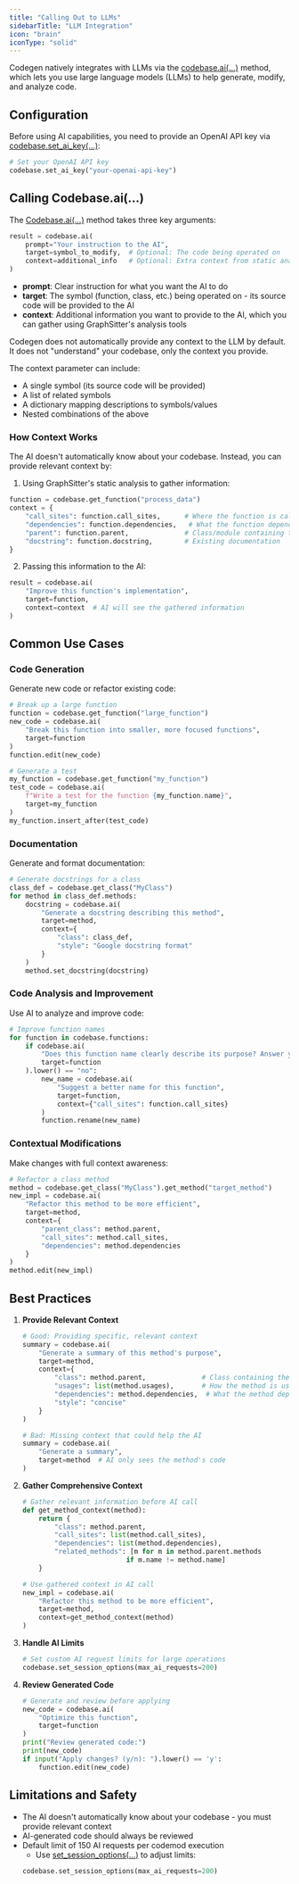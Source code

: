 ```yaml
---
title: "Calling Out to LLMs"
sidebarTitle: "LLM Integration"
icon: "brain"
iconType: "solid"
---
```


Codegen natively integrates with LLMs via the [codebase.ai(...)](../api-reference/core/Codebase#ai) method, which lets you use large language models (LLMs) to help generate, modify, and analyze code.

## Configuration

Before using AI capabilities, you need to provide an OpenAI API key via [codebase.set_ai_key(...)](../api-reference/core/Codebase#set-ai-key):

```python
# Set your OpenAI API key
codebase.set_ai_key("your-openai-api-key")
```

## Calling Codebase.ai(...)

The [Codebase.ai(...)](../api-reference/core/Codebase#ai) method takes three key arguments:

```python
result = codebase.ai(
    prompt="Your instruction to the AI",
    target=symbol_to_modify,  # Optional: The code being operated on
    context=additional_info   # Optional: Extra context from static analysis
)
```

- **prompt**: Clear instruction for what you want the AI to do
- **target**: The symbol (function, class, etc.) being operated on - its source code will be provided to the AI
- **context**: Additional information you want to provide to the AI, which you can gather using GraphSitter's analysis tools

<Note>
  Codegen does not automatically provide any context to the LLM by default. It
  does not "understand" your codebase, only the context you provide.
</Note>

The context parameter can include:

- A single symbol (its source code will be provided)
- A list of related symbols
- A dictionary mapping descriptions to symbols/values
- Nested combinations of the above

### How Context Works

The AI doesn't automatically know about your codebase. Instead, you can provide relevant context by:

1. Using GraphSitter's static analysis to gather information:

```python
function = codebase.get_function("process_data")
context = {
    "call_sites": function.call_sites,      # Where the function is called
    "dependencies": function.dependencies,   # What the function depends on
    "parent": function.parent,              # Class/module containing the function
    "docstring": function.docstring,        # Existing documentation
}
```

2. Passing this information to the AI:

```python
result = codebase.ai(
    "Improve this function's implementation",
    target=function,
    context=context  # AI will see the gathered information
)
```

## Common Use Cases

### Code Generation

Generate new code or refactor existing code:

```python
# Break up a large function
function = codebase.get_function("large_function")
new_code = codebase.ai(
    "Break this function into smaller, more focused functions",
    target=function
)
function.edit(new_code)

# Generate a test
my_function = codebase.get_function("my_function")
test_code = codebase.ai(
    f"Write a test for the function {my_function.name}",
    target=my_function
)
my_function.insert_after(test_code)
```

### Documentation

Generate and format documentation:

```python
# Generate docstrings for a class
class_def = codebase.get_class("MyClass")
for method in class_def.methods:
    docstring = codebase.ai(
        "Generate a docstring describing this method",
        target=method,
        context={
            "class": class_def,
            "style": "Google docstring format"
        }
    )
    method.set_docstring(docstring)
```

### Code Analysis and Improvement

Use AI to analyze and improve code:

```python
# Improve function names
for function in codebase.functions:
    if codebase.ai(
        "Does this function name clearly describe its purpose? Answer yes/no",
        target=function
    ).lower() == "no":
        new_name = codebase.ai(
            "Suggest a better name for this function",
            target=function,
            context={"call_sites": function.call_sites}
        )
        function.rename(new_name)
```

### Contextual Modifications

Make changes with full context awareness:

```python
# Refactor a class method
method = codebase.get_class("MyClass").get_method("target_method")
new_impl = codebase.ai(
    "Refactor this method to be more efficient",
    target=method,
    context={
        "parent_class": method.parent,
        "call_sites": method.call_sites,
        "dependencies": method.dependencies
    }
)
method.edit(new_impl)
```

## Best Practices

1. **Provide Relevant Context**

   ```python
   # Good: Providing specific, relevant context
   summary = codebase.ai(
       "Generate a summary of this method's purpose",
       target=method,
       context={
           "class": method.parent,              # Class containing the method
           "usages": list(method.usages),       # How the method is used
           "dependencies": method.dependencies,  # What the method depends on
           "style": "concise"
       }
   )

   # Bad: Missing context that could help the AI
   summary = codebase.ai(
       "Generate a summary",
       target=method  # AI only sees the method's code
   )
   ```

2. **Gather Comprehensive Context**

   ```python
   # Gather relevant information before AI call
   def get_method_context(method):
       return {
           "class": method.parent,
           "call_sites": list(method.call_sites),
           "dependencies": list(method.dependencies),
           "related_methods": [m for m in method.parent.methods
                             if m.name != method.name]
       }

   # Use gathered context in AI call
   new_impl = codebase.ai(
       "Refactor this method to be more efficient",
       target=method,
       context=get_method_context(method)
   )
   ```

3. **Handle AI Limits**

   ```python
   # Set custom AI request limits for large operations
   codebase.set_session_options(max_ai_requests=200)
   ```

4. **Review Generated Code**
   ```python
   # Generate and review before applying
   new_code = codebase.ai(
       "Optimize this function",
       target=function
   )
   print("Review generated code:")
   print(new_code)
   if input("Apply changes? (y/n): ").lower() == 'y':
       function.edit(new_code)
   ```

## Limitations and Safety

- The AI doesn't automatically know about your codebase - you must provide relevant context
- AI-generated code should always be reviewed
- Default limit of 150 AI requests per codemod execution
  - Use [set_session_options(...)](../api-reference/core/Codebase#set-session-options) to adjust limits:
  ```python
  codebase.set_session_options(max_ai_requests=200)
  ```
